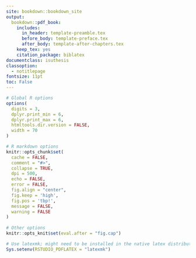 ```yaml
--- 
site: bookdown::bookdown_site
output:
  bookdown::pdf_book:
    includes:
      in_header: template-preamble.tex
      before_body: template-preface.tex
      after_body: template-after-chapters.tex
    keep_tex: yes
    citation_package: biblatex
documentclass: isuthesis
classoption:
  - notitlepage
fontsize: 11pt
toc: False
---
```


```r
# Global R options
options(
  digits = 3,
  dplyr.print_min = 6, 
  dplyr.print_max = 6, 
  htmltools.dir.version = FALSE,
  width = 70
)

# R markdown options
knitr::opts_chunk$set(
  cache = FALSE,
  comment = "#>",
  collapse = TRUE,
  dpi = 500,
  echo = FALSE,
  error = FALSE,
  fig.align = "center",
  fig.keep = 'high',
  fig.pos = 'tbp!',
  message = FALSE,
  warning = FALSE
)
  
# Other options
knitr::opts_knit$set(eval.after = "fig.cap")

# Use latexmk; might need to be installed in the native latex distribution like MiKTeX
Sys.setenv(RSTUDIO_PDFLATEX = "latexmk")

```


